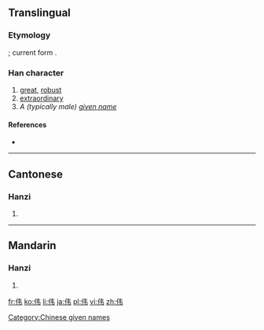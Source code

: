 {{also|偉}}
==Translingual==
{{Hani-forms|伟|[[偉]]}}

===Etymology===
{{Han simp|偉|f=韋|t=韦}}; current form {{Han compound|人|alt1=亻|韦}}.

===Han character===
{{Han char|rn=9|rad=人|as=09|sn=12|four=2425<sub>6</sub>|canj=人手尸 (OQS)}}
{{Han char|rn=9|rad=人|as=04|sn=6|four=|canj=人手尸 (OQS)}}

# [[great]], [[robust]]
# [[extraordinary]]
# ''A (typically male) [[given name]]''

====References====
* {{Han ref|kx=0096.121|hdz=10117.150|uh=4F1F|ud=20255}}

----

==Cantonese==

===Hanzi===
{{yue-hanzi|jyut=|y=wai5|tra=偉}}

# {{defn|lang=yue|sort=人04}}

----

==Mandarin==

===Hanzi===
{{cmn-hanzi|tra=偉|pin=[[wěi]] ([[wei3]])|wg=wei<sup>3</sup>}}

# {{defn|lang=cmn|sort=人04}}

[[Category:Chinese given names]]

[[fr:伟]]
[[ko:伟]]
[[li:伟]]
[[ja:伟]]
[[pl:伟]]
[[vi:伟]]
[[zh:伟]]